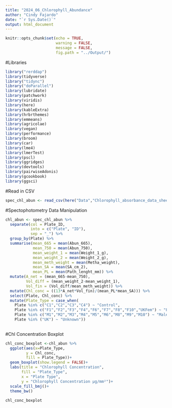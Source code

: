 ```yaml
---
title: "2024_06_Chlorophyll_Abundance"
author: "Cindy Fajardo"
date: "`r Sys.Date()`"
output: html_document
---
```


```r
knitr::opts_chunk$set(echo = TRUE,
                      warning = FALSE,
                      message = FALSE,
                      fig.path = "../Output/")
```

#Libraries
```r
library("rerddap")
library(tidyverse)
library("tidync")
library("doParallel")
library(lubridate)
library(patchwork)
library(viridis)
library(here)
library(kableExtra)
library(hrbrthemes)
library(emmeans)
library(agricolae)
library(vegan)
library(performance)
library(broom)
library(car)
library(lme4)
library(lmerTest)
library(pscl)
library(ggridges)
library(devtools)
library(pairwiseAdonis)
library(gcookbook)
library(ggsci)
```

#Read in CSV
```r
spec_chl_abun <- read_csv(here("Data","Chlorophyll_absorbance_data_sheet.csv"))
```

#Spectophotometry Data Manipulation
```r
chl_abun <- spec_chl_abun %>%
  separate(col = Plate_ID,
           into = c("Plate", "ID"),
           sep = "_") %>% 
  group_by(Plate) %>% 
  summarise(mean_665 = mean(Abun_665),
            mean_750 = mean(Abun_750),
            mean_weight_1 = mean(Weight_1_g),
            mean_weight_2 = mean(Weight_2_g),
            mean_meth_weight = mean(Metha_weight),
            mean_SA = mean(SA_cm_2),
            mean_PL = mean(Path_lenght_mm)) %>% 
  mutate(A_net = (mean_665-mean_750),
         Vol_diff = (mean_weight_2-mean_weight_1),
         Vol_fin = (Vol_diff/mean_meth_weight)) %>% 
  mutate(Chl_conc = ((13*A_net*Vol_fin)/(mean_PL*mean_SA))) %>% 
  select(Plate, Chl_conc) %>% 
  mutate(Plate_Type = case_when(
    Plate %in% c("C1","C2","C3","C4") ~ "Control",
    Plate %in% c("F1","F2","F3","F4","F6","F7","F8","F10","UKFem") ~ "Female",
    Plate %in% c("M1","M2","M3","M4","M5","M6","M8","M9","M10") ~ "Male",
    Plate %in% ("UK") ~ "Unknown"))
  
```

#Chl Concentration Boxplot
```r
chl_conc_boxplot <-chl_abun %>% 
  ggplot(aes(x=Plate_Type,
         y = Chl_conc,
         fill = Plate_Type))+
  geom_boxplot(show.legend = FALSE)+
  labs(title = "Chlorophyll Concentration",
       fill = "Plate_Type",
       x = "Plate Type",
       y = "Chlorophyll Concentration μg/mm²")+
  scale_fill_bmj()+
  theme_bw()
  
chl_conc_boxplot
```

